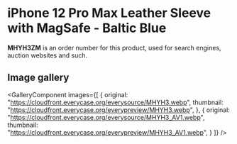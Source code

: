 
# iPhone 12 Pro Max Leather Sleeve with MagSafe - Baltic Blue

<Callout type='info' emoji='👉🏻'>**MHYH3ZM** is an order number for this product, used for search engines, auction websites and such.</Callout>

## Image gallery

<GalleryComponent
    images={[
      {
        original: "https://cloudfront.everycase.org/everysource/MHYH3.webp",
        thumbnail: "https://cloudfront.everycase.org/everypreview/MHYH3.webp",
      },
      {
        original: "https://cloudfront.everycase.org/everysource/MHYH3_AV1.webp",
        thumbnail: "https://cloudfront.everycase.org/everypreview/MHYH3_AV1.webp",
      }
    ]}
  />

